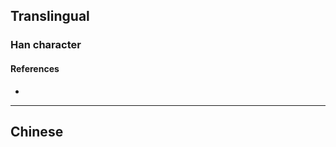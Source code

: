 {{character info/new}}
==Translingual==

===Han character===
{{Han char|rn=9|rad=人|as=13|sn=15|four=|canj=OMWQ|ids=⿰亻⿱覀舛}}

====References====
* {{Han ref|kx=0118.051|hdz=80008.220|uh=50F2|ud=20722}}

----

==Chinese==
{{zh-see|仙|a}}